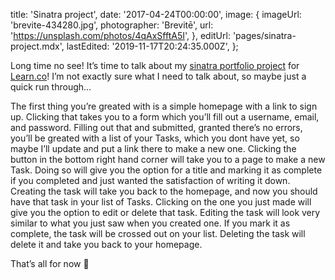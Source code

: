 
  title: 'Sinatra project',
  date: '2017-04-24T00:00:00',
  image: {
    imageUrl: 'brevite-434280.jpg',
    photographer: 'Brevitē',
    url: 'https://unsplash.com/photos/4qAxSfftA5I',
  },
  editUrl: 'pages/sinatra-project.mdx',
  lastEdited: '2019-11-17T20:24:35.000Z',
};


Long time no see! It’s time to talk about my
[sinatra portfolio project](https://github.com/mcansh/sinatra-project 'mcansh/sinatra-project')
for [Learn.co](https://learn.co)! I’m not exactly sure what I need to talk
about, so maybe just a quick run through...

The first thing you’re greated with is a simple homepage with a link to sign up.
Clicking that takes you to a form which you’ll fill out a username, email, and
password. Filling out that and submitted, granted there’s no errors, you’ll be
greated with a list of your Tasks, which you dont have yet, so maybe I’ll update
and put a link there to make a new one. Clicking the button in the bottom right
hand corner will take you to a page to make a new Task. Doing so will give you
the option for a title and marking it as complete if you completed and just
wanted the satisfaction of writing it down. Creating the task will take you back
to the homepage, and now you should have that task in your list of Tasks.
Clicking on the one you just made will give you the option to edit or delete
that task. Editing the task will look very similar to what you just saw when you
created one. If you mark it as complete, the task will be crossed out on your
list. Deleting the task will delete it and take you back to your homepage.

That’s all for now 👋

